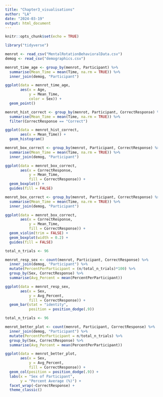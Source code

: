 ```yaml
---
title: "Chapter3_visualisations"
author: "LA"
date: "2024-03-19"
output: html_document
---
```


```r
knitr::opts_chunk$set(echo = TRUE)
```

```r
library("tidyverse")

menrot <- read_csv("MentalRotationBehavioralData.csv")
demog <- read_csv("demographics.csv")
```

```r
menrot_time_age <- group_by(menrot, Participant) %>% 
  summarise(Mean_Time = mean(Time, na.rm = TRUE)) %>%
  inner_join(demog, "Participant")

ggplot(data = menrot_time_age, 
       aes(x = Age, 
           y = Mean_Time, 
           color = Sex)) +
  geom_point()
```

```r
menrot_hist_correct <- group_by(menrot, Participant, CorrectResponse) %>% 
  summarise(Mean_Time = mean(Time, na.rm = TRUE)) %>%
  filter(CorrectResponse == "Correct")

ggplot(data = menrot_hist_correct, 
       aes(x = Mean_Time)) + 
  geom_histogram()
```

```r
menrot_box_correct <- group_by(menrot, Participant, CorrectResponse) %>% 
  summarise(Mean_Time = mean(Time, na.rm = TRUE)) %>%
  inner_join(demog, "Participant")

ggplot(data = menrot_box_correct, 
       aes(x = CorrectResponse,  
           y = Mean_Time, 
           fill = CorrectResponse)) + 
  geom_boxplot() +
  guides(fill = FALSE)
```

```r
menrot_box_correct <- group_by(menrot, Participant, CorrectResponse) %>% 
  summarise(Mean_Time = mean(Time, na.rm = TRUE)) %>%
  inner_join(demog, "Participant")

ggplot(data = menrot_box_correct, 
       aes(x = CorrectResponse, 
           y = Mean_Time, 
           fill = CorrectResponse)) + 
  geom_violin(trim = FALSE) +
  geom_boxplot(width = 0.2) +
  guides(fill = FALSE)
```

```r
total_n_trials <- 96

menrot_resp_sex <- count(menrot, Participant, CorrectResponse) %>% 
  inner_join(demog, "Participant") %>%
  mutate(PercentPerParticipant = (n/total_n_trials)*100) %>%
  group_by(Sex, CorrectResponse) %>%
  summarise(Avg_Percent = mean(PercentPerParticipant))

ggplot(data = menrot_resp_sex, 
       aes(x = Sex, 
           y = Avg_Percent, 
           fill = CorrectResponse)) + 
  geom_bar(stat = "identity", 
           position = position_dodge(.9))
```

```r
total_n_trials <- 96

menrot_better_plot <- count(menrot, Participant, CorrectResponse) %>% 
  inner_join(demog, "Participant") %>%
  mutate(PercentPerParticipant = n/total_n_trials) %>%
  group_by(Sex, CorrectResponse) %>%
  summarise(Avg_Percent = mean(PercentPerParticipant))

ggplot(data = menrot_better_plot, 
       aes(x = Sex,
           y = Avg_Percent, 
           fill = CorrectResponse)) + 
  geom_col(position = position_dodge(.9)) +
  labs(x = "Sex of Participant", 
       y = "Percent Average (%)") +
  facet_wrap(~CorrectResponse) +
  theme_classic()
```




